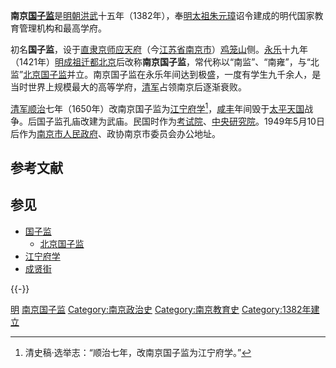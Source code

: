 '''南京[[国子监|国子监]]'''是[[明朝|明朝]][[洪武|洪武]]十五年（1382年），奉[[朱元璋|明太祖朱元璋]]诏令建成的明代国家教育管理机构和最高学府。

初名'''国子监'''，设于[[直隶|直隶]][[京师|京师]][[应天府_(明朝)|应天府]]（今[[江苏省|江苏省]][[南京市|南京市]]）[[钦天山|鸡笼山]]侧。[[永乐_(明朝)|永乐]]十九年（1421年）[[明成祖迁都北京|明成祖迁都北京]]后改称'''南京国子监'''，常代称以“南监”、“南雍”，与“北监”[[北京国子监|北京国子监]]并立{{r|陈晓明}}。南京国子监在永乐年间达到极盛，一度有学生九千余人，是当时世界上规模最大的高等学府，[[清朝|清军]]占领南京后逐渐衰败。

[[清朝|清军]][[顺治|顺治]]七年（1650年）改南京国子监为[[江宁府学|江宁府学]]<ref>清史稿·选举志：“顺治七年，改南京国子监为江宁府学。”</ref>，[[咸丰_(年号)|咸丰]]年间毁于[[太平天国|太平天国]]战争。后国子监孔庙改建为武庙。民国时作为[[考试院|考试院]]、[[中央研究院|中央研究院]]。1949年5月10日后作为[[南京市人民政府|南京市人民政府]]、政协南京市委员会办公地址。

== 参考文献 ==
{{Reflist
|refs =
<ref name="陈晓明">{{cite journal zh|author=陈晓明|title=南雍述考|journal=中国典籍与文化|year=1999|issue=01}}</ref>
}}

== 参见 ==
{{Portal box|南京|教育}}
* [[国子监|国子监]]
** [[北京国子监|北京国子监]]
* [[江宁府学|江宁府学]]
* [[成贤街|成贤街]]

{{-}}
{{明朝中央官制|南}}

[[Category:国子监|明]]
[[Category:南京国子监|]]
[[Category:南京政治史|Category:南京政治史]]
[[Category:南京教育史|Category:南京教育史]]
[[Category:1382年建立|Category:1382年建立]]
